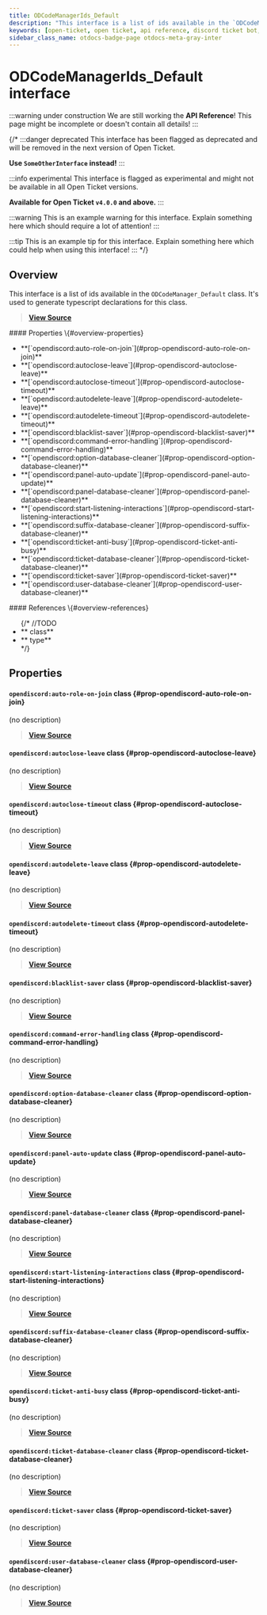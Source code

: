 ```yaml
---
title: ODCodeManagerIds_Default
description: "This interface is a list of ids available in the `ODCodeManager_Default` class. It's used to generate typescript declarations for this class."
keywords: [open-ticket, open ticket, api reference, discord ticket bot, interface]
sidebar_class_name: otdocs-badge-page otdocs-meta-gray-inter
---
```

<head>
    <link rel="apple-touch-icon" href="/img/logo_vertical.png"/>
</head>

# ODCodeManagerIds_Default <M color="gray">interface</M>

:::warning under construction
We are still working the **API Reference**! This page might be incomplete or doesn't contain all details!
:::

{/*
:::danger deprecated
This interface has been flagged as deprecated and will be removed in the next version of Open Ticket.

**Use `SomeOtherInterface` instead!**
:::

:::info experimental
This interface is flagged as experimental and might not be available in all Open Ticket versions.

**Available for Open Ticket `v4.0.0` and above.**
:::

:::warning
This is an example warning for this interface. Explain something here which should require a lot of attention!
:::

:::tip
This is an example tip for this interface. Explain something here which could help when using this interface!
:::
*/}

## Overview
This interface is a list of ids available in the `ODCodeManager_Default` class.
It's used to generate typescript declarations for this class.

> [**View Source**](https://otgithub.dj-dj.be/tree/main/src/core/api/defaults/code.ts#L11)

<FlexHorizontal>
<div style={{width:"50%"}} className="otdocs-flex-mobile-width">
    #### Properties \{#overview-properties}
    <ul>
        <li>**[`opendiscord:auto-role-on-join`](#prop-opendiscord-auto-role-on-join)**</li>
        <li>**[`opendiscord:autoclose-leave`](#prop-opendiscord-autoclose-leave)**</li>
        <li>**[`opendiscord:autoclose-timeout`](#prop-opendiscord-autoclose-timeout)**</li>
        <li>**[`opendiscord:autodelete-leave`](#prop-opendiscord-autodelete-leave)**</li>
        <li>**[`opendiscord:autodelete-timeout`](#prop-opendiscord-autodelete-timeout)**</li>
        <li>**[`opendiscord:blacklist-saver`](#prop-opendiscord-blacklist-saver)**</li>
        <li>**[`opendiscord:command-error-handling`](#prop-opendiscord-command-error-handling)**</li>
        <li>**[`opendiscord:option-database-cleaner`](#prop-opendiscord-option-database-cleaner)**</li>
        <li>**[`opendiscord:panel-auto-update`](#prop-opendiscord-panel-auto-update)**</li>
        <li>**[`opendiscord:panel-database-cleaner`](#prop-opendiscord-panel-database-cleaner)**</li>
        <li>**[`opendiscord:start-listening-interactions`](#prop-opendiscord-start-listening-interactions)**</li>
        <li>**[`opendiscord:suffix-database-cleaner`](#prop-opendiscord-suffix-database-cleaner)**</li>
        <li>**[`opendiscord:ticket-anti-busy`](#prop-opendiscord-ticket-anti-busy)**</li>
        <li>**[`opendiscord:ticket-database-cleaner`](#prop-opendiscord-ticket-database-cleaner)**</li>
        <li>**[`opendiscord:ticket-saver`](#prop-opendiscord-ticket-saver)**</li>
        <li>**[`opendiscord:user-database-cleaner`](#prop-opendiscord-user-database-cleaner)**</li>
    </ul>
</div>
<div style={{width:"50%"}} className="otdocs-flex-mobile-width">
    #### References \{#overview-references}
    <ul>
        {/*
        //TODO
        <li>**<code><ApiUrl url="class:ODId" label="api.ODId"/></code> <M color="purple">class</M>**</li>
        <li>**<code><ApiUrl url="type:ODExampleType" label="api.ODExampleType"/></code> <M color="brown">type</M>**</li>
        */}
    </ul>
</div>
</FlexHorizontal>

## Properties
<Divider></Divider>
#### `opendiscord:auto-role-on-join` <M color="purple">class</M> <ApiBlock><ApiUrl url="class:ODCode" label="api.ODCode"/></ApiBlock> \{#prop-opendiscord-auto-role-on-join}
(no description)

> [**View Source**](https://otgithub.dj-dj.be/tree/main/src/core/api/defaults/code.ts#L22)

<Divider></Divider>
#### `opendiscord:autoclose-leave` <M color="purple">class</M> <ApiBlock><ApiUrl url="class:ODCode" label="api.ODCode"/></ApiBlock> \{#prop-opendiscord-autoclose-leave}
(no description)

> [**View Source**](https://otgithub.dj-dj.be/tree/main/src/core/api/defaults/code.ts#L24)

<Divider></Divider>
#### `opendiscord:autoclose-timeout` <M color="purple">class</M> <ApiBlock><ApiUrl url="class:ODCode" label="api.ODCode"/></ApiBlock> \{#prop-opendiscord-autoclose-timeout}
(no description)

> [**View Source**](https://otgithub.dj-dj.be/tree/main/src/core/api/defaults/code.ts#L23)

<Divider></Divider>
#### `opendiscord:autodelete-leave` <M color="purple">class</M> <ApiBlock><ApiUrl url="class:ODCode" label="api.ODCode"/></ApiBlock> \{#prop-opendiscord-autodelete-leave}
(no description)

> [**View Source**](https://otgithub.dj-dj.be/tree/main/src/core/api/defaults/code.ts#L26)

<Divider></Divider>
#### `opendiscord:autodelete-timeout` <M color="purple">class</M> <ApiBlock><ApiUrl url="class:ODCode" label="api.ODCode"/></ApiBlock> \{#prop-opendiscord-autodelete-timeout}
(no description)

> [**View Source**](https://otgithub.dj-dj.be/tree/main/src/core/api/defaults/code.ts#L25)

<Divider></Divider>
#### `opendiscord:blacklist-saver` <M color="purple">class</M> <ApiBlock><ApiUrl url="class:ODCode" label="api.ODCode"/></ApiBlock> \{#prop-opendiscord-blacklist-saver}
(no description)

> [**View Source**](https://otgithub.dj-dj.be/tree/main/src/core/api/defaults/code.ts#L21)

<Divider></Divider>
#### `opendiscord:command-error-handling` <M color="purple">class</M> <ApiBlock><ApiUrl url="class:ODCode" label="api.ODCode"/></ApiBlock> \{#prop-opendiscord-command-error-handling}
(no description)

> [**View Source**](https://otgithub.dj-dj.be/tree/main/src/core/api/defaults/code.ts#L12)

<Divider></Divider>
#### `opendiscord:option-database-cleaner` <M color="purple">class</M> <ApiBlock><ApiUrl url="class:ODCode" label="api.ODCode"/></ApiBlock> \{#prop-opendiscord-option-database-cleaner}
(no description)

> [**View Source**](https://otgithub.dj-dj.be/tree/main/src/core/api/defaults/code.ts#L16)

<Divider></Divider>
#### `opendiscord:panel-auto-update` <M color="purple">class</M> <ApiBlock><ApiUrl url="class:ODCode" label="api.ODCode"/></ApiBlock> \{#prop-opendiscord-panel-auto-update}
(no description)

> [**View Source**](https://otgithub.dj-dj.be/tree/main/src/core/api/defaults/code.ts#L19)

<Divider></Divider>
#### `opendiscord:panel-database-cleaner` <M color="purple">class</M> <ApiBlock><ApiUrl url="class:ODCode" label="api.ODCode"/></ApiBlock> \{#prop-opendiscord-panel-database-cleaner}
(no description)

> [**View Source**](https://otgithub.dj-dj.be/tree/main/src/core/api/defaults/code.ts#L14)

<Divider></Divider>
#### `opendiscord:start-listening-interactions` <M color="purple">class</M> <ApiBlock><ApiUrl url="class:ODCode" label="api.ODCode"/></ApiBlock> \{#prop-opendiscord-start-listening-interactions}
(no description)

> [**View Source**](https://otgithub.dj-dj.be/tree/main/src/core/api/defaults/code.ts#L13)

<Divider></Divider>
#### `opendiscord:suffix-database-cleaner` <M color="purple">class</M> <ApiBlock><ApiUrl url="class:ODCode" label="api.ODCode"/></ApiBlock> \{#prop-opendiscord-suffix-database-cleaner}
(no description)

> [**View Source**](https://otgithub.dj-dj.be/tree/main/src/core/api/defaults/code.ts#L15)

<Divider></Divider>
#### `opendiscord:ticket-anti-busy` <M color="purple">class</M> <ApiBlock><ApiUrl url="class:ODCode" label="api.ODCode"/></ApiBlock> \{#prop-opendiscord-ticket-anti-busy}
(no description)

> [**View Source**](https://otgithub.dj-dj.be/tree/main/src/core/api/defaults/code.ts#L27)

<Divider></Divider>
#### `opendiscord:ticket-database-cleaner` <M color="purple">class</M> <ApiBlock><ApiUrl url="class:ODCode" label="api.ODCode"/></ApiBlock> \{#prop-opendiscord-ticket-database-cleaner}
(no description)

> [**View Source**](https://otgithub.dj-dj.be/tree/main/src/core/api/defaults/code.ts#L18)

<Divider></Divider>
#### `opendiscord:ticket-saver` <M color="purple">class</M> <ApiBlock><ApiUrl url="class:ODCode" label="api.ODCode"/></ApiBlock> \{#prop-opendiscord-ticket-saver}
(no description)

> [**View Source**](https://otgithub.dj-dj.be/tree/main/src/core/api/defaults/code.ts#L20)

<Divider></Divider>
#### `opendiscord:user-database-cleaner` <M color="purple">class</M> <ApiBlock><ApiUrl url="class:ODCode" label="api.ODCode"/></ApiBlock> \{#prop-opendiscord-user-database-cleaner}
(no description)

> [**View Source**](https://otgithub.dj-dj.be/tree/main/src/core/api/defaults/code.ts#L17)

<Divider></Divider>
